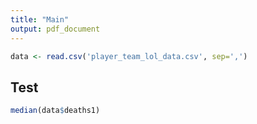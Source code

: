 ```yaml
---
title: "Main"
output: pdf_document
---
```


```r
data <- read.csv('player_team_lol_data.csv', sep=',')
```

## Test

```r
median(data$deaths1)
```
